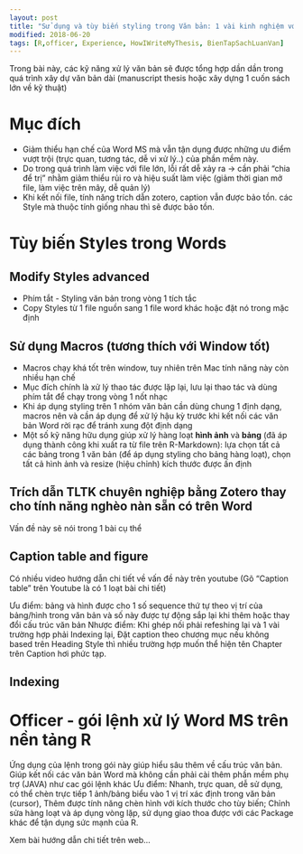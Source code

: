 ```yaml
---
layout: post
title: "Sử dụng và tùy biến styling trong Văn bản: 1 vài kinh nghiệm với big project (luận văn, sách technican book...)"
modified: 2018-06-20
tags: [R,officer, Experience, HowIWriteMyThesis, BienTapSachLuanVan]
---
```


Trong bài này, các kỹ năng xử lý văn bản sẽ được tổng hợp dần dần trong quá trình xây dự văn bản dài (manuscript thesis hoặc xây dựng 1 cuốn sách lớn về kỹ thuật) 

# Mục đích 

  - Giảm thiểu hạn chế của Word MS mà vẫn tận dụng được những ưu điểm vượt trội (trực quan, tương tác, dễ vi xử lý..) của phần mềm này.
  - Do trong quá trình làm việc với file lớn, lỗi rất dễ xảy ra -> cần phải "chia để trị" nhằm giảm thiểu rủi ro và hiệu suất làm việc (giảm thời gian mở file, làm việc trên mây, dễ quản lý)
  - Khi kết nối file, tính năng trích dẫn zotero, caption vẫn được bảo tồn. các Style mà thuộc tính giống nhau thì sẽ được bảo tồn.

# Tùy biến Styles trong Words  

## Modify Styles advanced  
  - Phím tắt - Styling văn bản trong vòng 1 tích tắc
  - Copy Styles từ 1 file nguồn sang 1 file word khác hoặc đặt nó trong mặc định

## Sử dụng Macros (tương thích với Window tốt)  

  - Macros chạy khá tốt trên window, tuy nhiên trên Mac tính năng này còn nhiều hạn chế
  - Mục đích chính là xử lý thao tác được lặp lại, lưu lại thao tác và dùng phím tắt để chạy trong vòng 1 nốt nhạc
  - Khi áp dụng styling trên 1 nhóm văn bản cần dùng chung 1 định dạng, macros nên và cần áp dụng để xử lý hậu kỳ trước khi kết nối các văn bản Word rời rạc để tránh xung đột định dạng
  - Một số kỹ năng hữu dụng giúp xử lý hàng loạt __hình ảnh__ và __bảng__ (đã áp dụng thành công khi xuất ra từ file trên R-Markdown): lựa chọn tất cả các bảng trong 1 văn bản (để áp dụng styling cho bảng hàng loạt), chọn tất cả hình ảnh và resize (hiệu chỉnh) kích thước được ấn định
  
## Trích dẫn TLTK chuyên nghiệp bằng Zotero thay cho tính năng nghèo nàn sẵn có trên Word  

Vấn đề này sẽ nói trong 1 bài cụ thể  




## Caption table and figure  

Có nhiều video hướng dẫn chi tiết về vấn đề này trên youtube (Gõ "Caption table" trên Youtube là có 1 loạt bài chi tiết)

Ưu điểm: bảng và hình được cho 1 số sequence thứ tự theo vị trí của bảng/hình trong văn bản và số này được tự động sắp lại khi thêm hoặc thay đổi cấu trúc văn bản
Nhược điểm: Khi ghép nối phải refeshing lại và 1 vài trường hợp phải Indexing lại, Đặt caption theo chương mục nếu không based trên Heading Style thì nhiều trường hợp muốn thể hiện tên Chapter trên Caption hơi phức tạp.

## Indexing 


# Officer - gói lệnh xử lý Word MS trên nền tảng R 

Ứng dụng của lệnh trong gói này giúp hiểu sâu thêm về cấu trúc văn bản.
Giúp kết nối các văn bản Word mà không cần phải cài thêm phần mềm phụ trợ (JAVA) như cac gói lệnh khác
Ưu điểm: Nhanh, trực quan, dễ sử dụng, có thể chèn trực tiếp 1 ảnh/bảng biểu vào 1 vị trí xác định trong văn bản (cursor), Thêm được tính năng chèn hình với kích thước cho tùy biến; Chỉnh sửa hàng loạt và áp dụng vòng lặp, sử dụng giao thoa được với các Package khác để tận dụng sức mạnh của R.


Xem bài hướng dẫn chi tiết trên web...

